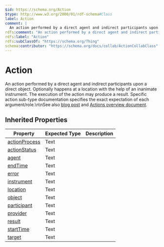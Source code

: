 ```yaml
---
$id: https://schema.org/Action
$type: http://www.w3.org/2000/01/rdf-schema#Class
label: Action
comment: |
  An action performed by a direct agent and indirect participants upon a direct object. Optionally happens at a location with the help of an inanimate instrument. The execution of the action may produce a result. Specific action sub-type documentation specifies the exact expectation of each argument/role.\n\nSee also [blog post](http://blog.schema.org/2014/04/announcing-schemaorg-actions.html) and [Actions overview document](https://schema.org/docs/actions.html).
rdfs:comment: "An action performed by a direct agent and indirect participants upon a direct object. Optionally happens at a location with the help of an inanimate instrument. The execution of the action may produce a result. Specific action sub-type documentation specifies the exact expectation of each argument/role.\\n\\nSee also [blog post](http://blog.schema.org/2014/04/announcing-schemaorg-actions.html) and [Actions overview document](https://schema.org/docs/actions.html)."
rdfs:label: "Action"
rdfs:subClassOf: "https://schema.org/Thing"
schema:contributor: "https://schema.org/docs/collab/ActionCollabClass"
---
```


# Action

An action performed by a direct agent and indirect participants upon a direct object. Optionally happens at a location with the help of an inanimate instrument. The execution of the action may produce a result. Specific action sub-type documentation specifies the exact expectation of each argument/role.\n\nSee also [blog post](http://blog.schema.org/2014/04/announcing-schemaorg-actions.html) and [Actions overview document](https://schema.org/docs/actions.html).

## Inherited Properties

| Property | Expected Type | Description |
| --- | --- | --- |
| [actionProcess](https://schema.org/actionProcess) | Text |  |
| [actionStatus](https://schema.org/actionStatus) | Text |  |
| [agent](https://schema.org/agent) | Text |  |
| [endTime](https://schema.org/endTime) | Text |  |
| [error](https://schema.org/error) | Text |  |
| [instrument](https://schema.org/instrument) | Text |  |
| [location](https://schema.org/location) | Text |  |
| [object](https://schema.org/object) | Text |  |
| [participant](https://schema.org/participant) | Text |  |
| [provider](https://schema.org/provider) | Text |  |
| [result](https://schema.org/result) | Text |  |
| [startTime](https://schema.org/startTime) | Text |  |
| [target](https://schema.org/target) | Text |  |
